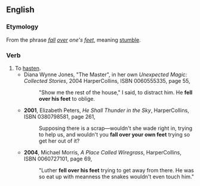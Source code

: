 ==English==

===Etymology===
From the phrase ''[[fall]] [[over]] one's [[feet]]'', meaning [[stumble]].

===Verb===
{{en-verb|falls over one's feet|falling over one's feet|fell over one's feet|fallen over one's feet}}

# To [[hasten]].
#*Diana Wynne Jones, "The Master", in her own ''Unexpected Magic: Collected Stories'', 2004 HarperCollins, ISBN 0060555335, page 55,
#*:"Show me the rest of the house," I said, to distract him. He '''fell over his feet''' to oblige.
#*'''2001''', Elizabeth Peters, ''He Shall Thunder in the Sky'', HarperCollins, ISBN 0380798581, page 261,
#*:Supposing there is a scrap—wouldn't she wade right in, trying to help us, and wouldn't you '''fall over your own feet''' trying so get her out of it?
#*'''2004''', Michael Morris, ''A Place Called Wiregrass'', HarperCollins, ISBN 0060727101, page 69,
#*:"Luther '''fell over his feet''' trying to get away from there. He was so eat up with meanness the snakes wouldn't even touch him."